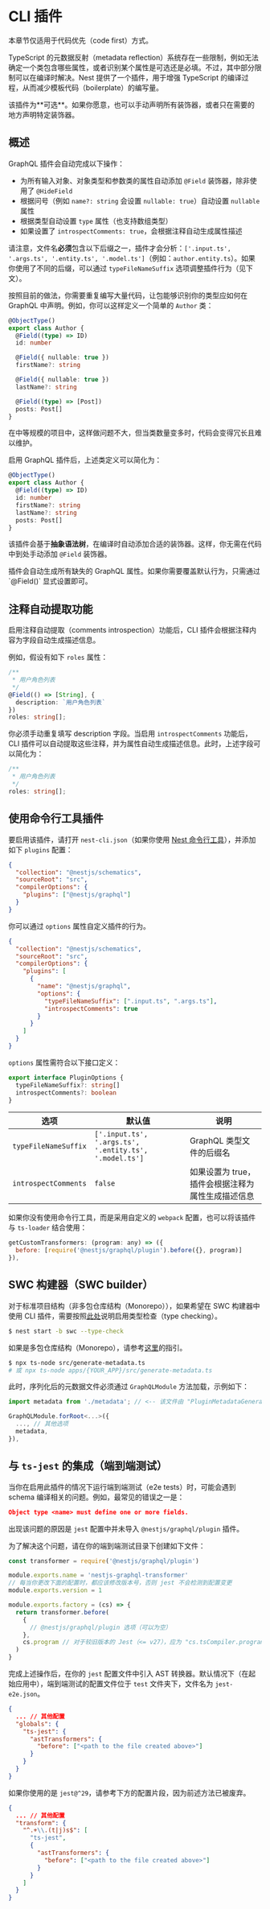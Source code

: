 # CLI 插件

<CalloutInfo type="warning">

本章节仅适用于代码优先（code first）方式。

</CalloutInfo>

TypeScript 的元数据反射（metadata reflection）系统存在一些限制，例如无法确定一个类包含哪些属性，或者识别某个属性是可选还是必填。不过，其中部分限制可以在编译时解决。Nest 提供了一个插件，用于增强 TypeScript 的编译过程，从而减少模板代码（boilerplate）的编写量。

<CalloutInfo>
  该插件为**可选**。如果你愿意，也可以手动声明所有装饰器，或者只在需要的地方声明特定装饰器。
</CalloutInfo>

## 概述

GraphQL 插件会自动完成以下操作：

- 为所有输入对象、对象类型和参数类的属性自动添加 `@Field` 装饰器，除非使用了 `@HideField`
- 根据问号（例如 `name?: string` 会设置 `nullable: true`）自动设置 `nullable` 属性
- 根据类型自动设置 `type` 属性（也支持数组类型）
- 如果设置了 `introspectComments: true`，会根据注释自动生成属性描述

请注意，文件名**必须**包含以下后缀之一，插件才会分析：`['.input.ts', '.args.ts', '.entity.ts', '.model.ts']`（例如：`author.entity.ts`）。如果你使用了不同的后缀，可以通过 `typeFileNameSuffix` 选项调整插件行为（见下文）。

按照目前的做法，你需要重复编写大量代码，让包能够识别你的类型应如何在 GraphQL 中声明。例如，你可以这样定义一个简单的 `Author` 类：

```ts filename='authors/models/author.model.ts'
@ObjectType()
export class Author {
  @Field((type) => ID)
  id: number

  @Field({ nullable: true })
  firstName?: string

  @Field({ nullable: true })
  lastName?: string

  @Field((type) => [Post])
  posts: Post[]
}
```

在中等规模的项目中，这样做问题不大，但当类数量变多时，代码会变得冗长且难以维护。

启用 GraphQL 插件后，上述类定义可以简化为：

```ts filename='authors/models/author.model.ts'
@ObjectType()
export class Author {
  @Field((type) => ID)
  id: number
  firstName?: string
  lastName?: string
  posts: Post[]
}
```

该插件会基于**抽象语法树**，在编译时自动添加合适的装饰器。这样，你无需在代码中到处手动添加 `@Field` 装饰器。

<CalloutInfo>
  插件会自动生成所有缺失的 GraphQL 属性。如果你需要覆盖默认行为，只需通过 `@Field()` 显式设置即可。
</CalloutInfo>

## 注释自动提取功能

启用注释自动提取（comments introspection）功能后，CLI 插件会根据注释内容为字段自动生成描述信息。

例如，假设有如下 `roles` 属性：

```ts
/**
 * 用户角色列表
 */
@Field(() => [String], {
  description: `用户角色列表`
})
roles: string[];
```

你必须手动重复填写 description 字段。当启用 `introspectComments` 功能后，CLI 插件可以自动提取这些注释，并为属性自动生成描述信息。此时，上述字段可以简化为：

```ts
/**
 * 用户角色列表
 */
roles: string[];
```

## 使用命令行工具插件

要启用该插件，请打开 `nest-cli.json`（如果你使用 [Nest 命令行工具](/cli/overview)），并添加如下 `plugins` 配置：

```json
{
  "collection": "@nestjs/schematics",
  "sourceRoot": "src",
  "compilerOptions": {
    "plugins": ["@nestjs/graphql"]
  }
}
```

你可以通过 `options` 属性自定义插件的行为。

```json
{
  "collection": "@nestjs/schematics",
  "sourceRoot": "src",
  "compilerOptions": {
    "plugins": [
      {
        "name": "@nestjs/graphql",
        "options": {
          "typeFileNameSuffix": [".input.ts", ".args.ts"],
          "introspectComments": true
        }
      }
    ]
  }
}
```

`options` 属性需符合以下接口定义：

```ts
export interface PluginOptions {
  typeFileNameSuffix?: string[]
  introspectComments?: boolean
}
```

| 选项                 | 默认值                                                 | 说明                                              |
| -------------------- | ------------------------------------------------------ | ------------------------------------------------- |
| `typeFileNameSuffix` | `['.input.ts', '.args.ts', '.entity.ts', '.model.ts']` | GraphQL 类型文件的后缀名                          |
| `introspectComments` | `false`                                                | 如果设置为 true，插件会根据注释为属性生成描述信息 |

如果你没有使用命令行工具，而是采用自定义的 `webpack` 配置，也可以将该插件与 `ts-loader` 结合使用：

```js
getCustomTransformers: (program: any) => ({
  before: [require('@nestjs/graphql/plugin').before({}, program)]
}),
```

## SWC 构建器（SWC builder）

对于标准项目结构（非多包仓库结构（Monorepo）），如果希望在 SWC 构建器中使用 CLI 插件，需要按照[此处](/recipes/swc#type-checking)说明启用类型检查（type checking）。

```bash
$ nest start -b swc --type-check
```

如果是多包仓库结构（Monorepo），请参考[这里](/recipes/swc#monorepo-and-cli-plugins)的指引。

```bash
$ npx ts-node src/generate-metadata.ts
# 或 npx ts-node apps/{YOUR_APP}/src/generate-metadata.ts
```

此时，序列化后的元数据文件必须通过 `GraphQLModule` 方法加载，示例如下：

```ts
import metadata from './metadata'; // <-- 该文件由 "PluginMetadataGenerator" 自动生成

GraphQLModule.forRoot<...>({
  ..., // 其他选项
  metadata,
}),
```

## 与 `ts-jest` 的集成（端到端测试）

当你在启用此插件的情况下运行端到端测试（e2e tests）时，可能会遇到 schema 编译相关的问题。例如，最常见的错误之一是：

```json
Object type <name> must define one or more fields.
```

出现该问题的原因是 `jest` 配置中并未导入 `@nestjs/graphql/plugin` 插件。

为了解决这个问题，请在你的端到端测试目录下创建如下文件：

```js
const transformer = require('@nestjs/graphql/plugin')

module.exports.name = 'nestjs-graphql-transformer'
// 每当你更改下面的配置时，都应该修改版本号，否则 jest 不会检测到配置变更
module.exports.version = 1

module.exports.factory = (cs) => {
  return transformer.before(
    {
      // @nestjs/graphql/plugin 选项（可以为空）
    },
    cs.program // 对于较旧版本的 Jest（<= v27），应为 "cs.tsCompiler.program"
  )
}
```

完成上述操作后，在你的 `jest` 配置文件中引入 AST 转换器。默认情况下（在起始应用中），端到端测试的配置文件位于 `test` 文件夹下，文件名为 `jest-e2e.json`。

```json
{
  ... // 其他配置
  "globals": {
    "ts-jest": {
      "astTransformers": {
        "before": ["<path to the file created above>"]
      }
    }
  }
}
```

如果你使用的是 `jest@^29`，请参考下方的配置片段，因为前述方法已被废弃。

```json
{
  ... // 其他配置
  "transform": {
    "^.+\\.(t|j)s$": [
      "ts-jest",
      {
        "astTransformers": {
          "before": ["<path to the file created above>"]
        }
      }
    ]
  }
}
```
